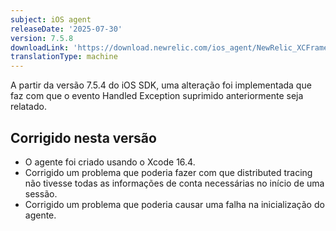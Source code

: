```yaml
---
subject: iOS agent
releaseDate: '2025-07-30'
version: 7.5.8
downloadLink: 'https://download.newrelic.com/ios_agent/NewRelic_XCFramework_Agent_7.5.8.zip'
translationType: machine
---
```


<Callout variant="important">
  A partir da versão 7.5.4 do iOS SDK, uma alteração foi implementada que faz com que o evento Handled Exception suprimido anteriormente seja relatado.
</Callout>

## Corrigido nesta versão

* O agente foi criado usando o Xcode 16.4.
* Corrigido um problema que poderia fazer com que distributed tracing não tivesse todas as informações de conta necessárias no início de uma sessão.
* Corrigido um problema que poderia causar uma falha na inicialização do agente.